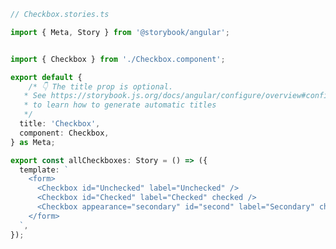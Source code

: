 ```ts
// Checkbox.stories.ts

import { Meta, Story } from '@storybook/angular';


import { Checkbox } from './Checkbox.component';

export default {
    /* 👇 The title prop is optional.
   * See https://storybook.js.org/docs/angular/configure/overview#configure-story-loading
   * to learn how to generate automatic titles
   */
  title: 'Checkbox', 
  component: Checkbox,
} as Meta;

export const allCheckboxes: Story = () => ({
  template: `
    <form>
      <Checkbox id="Unchecked" label="Unchecked" />
      <Checkbox id="Checked" label="Checked" checked />
      <Checkbox appearance="secondary" id="second" label="Secondary" checked />
    </form>
  `,
});
```